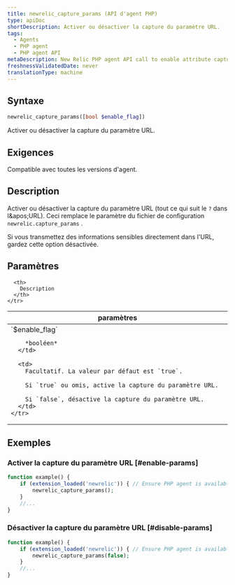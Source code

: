 ```yaml
---
title: newrelic_capture_params (API d'agent PHP)
type: apiDoc
shortDescription: Activer ou désactiver la capture du paramètre URL.
tags:
  - Agents
  - PHP agent
  - PHP agent API
metaDescription: New Relic PHP agent API call to enable attribute capture and override config settings.
freshnessValidatedDate: never
translationType: machine
---
```


## Syntaxe

```php
newrelic_capture_params([bool $enable_flag])
```

Activer ou désactiver la capture du paramètre URL.

## Exigences

Compatible avec toutes les versions d&apos;agent.

## Description

Activer ou désactiver la capture du paramètre URL (tout ce qui suit le `?` dans l&amp;apos;URL). Ceci remplace le paramètre du fichier de configuration `newrelic.capture_params` .

<Callout variant="important">
  Si vous transmettez des informations sensibles directement dans l&apos;URL, gardez cette option désactivée.
</Callout>

## Paramètres

<table>
  <thead>
    <tr>
      <th width="25%">
        paramètres
      </th>

      <th>
        Description
      </th>
    </tr>
  </thead>

  <tbody>
    <tr>
      <td>
        `$enable_flag`

        *booléen*
      </td>

      <td>
        Facultatif. La valeur par défaut est `true`.

        Si `true` ou omis, active la capture du paramètre URL.

        Si `false`, désactive la capture du paramètre URL.
      </td>
    </tr>
  </tbody>
</table>

## Exemples

### Activer la capture du paramètre URL [#enable-params]

```php
function example() {
    if (extension_loaded('newrelic')) { // Ensure PHP agent is available
        newrelic_capture_params();
    }
    //...
}
```

### Désactiver la capture du paramètre URL [#disable-params]

```php
function example() {
    if (extension_loaded('newrelic')) { // Ensure PHP agent is available
        newrelic_capture_params(false);
    }
    //...
}
```